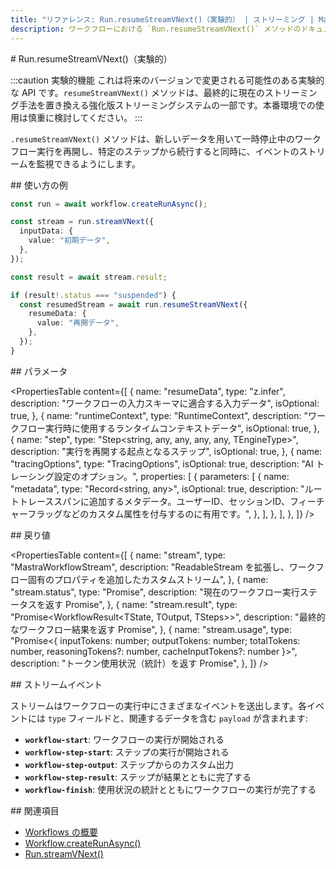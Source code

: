 ```yaml
---
title: "リファレンス: Run.resumeStreamVNext()（実験的） | ストリーミング | Mastra ドキュメント"
description: ワークフローにおける `Run.resumeStreamVNext()` メソッドのドキュメント。中断されたワークフロー実行の再開と、その進行のリアルタイムストリーミングを可能にします。
---
```


<div id="runresumestreamvnext-experimental">
  # Run.resumeStreamVNext()（実験的）
</div>

:::caution 実験的機能
これは将来のバージョンで変更される可能性のある実験的な API です。`resumeStreamVNext()` メソッドは、最終的に現在のストリーミング手法を置き換える強化版ストリーミングシステムの一部です。本番環境での使用は慎重に検討してください。
:::

`.resumeStreamVNext()` メソッドは、新しいデータを用いて一時停止中のワークフロー実行を再開し、特定のステップから続行すると同時に、イベントのストリームを監視できるようにします。

<div id="usage-example">
  ## 使い方の例
</div>

```typescript showLineNumbers copy
const run = await workflow.createRunAsync();

const stream = run.streamVNext({
  inputData: {
    value: "初期データ",
  },
});

const result = await stream.result;

if (result!.status === "suspended") {
  const resumedStream = await run.resumeStreamVNext({
    resumeData: {
      value: "再開データ",
    },
  });
}
```


<div id="parameters">
  ## パラメータ
</div>

<PropertiesTable
  content={[
    {
      name: "resumeData",
      type: "z.infer<TInput>",
      description: "ワークフローの入力スキーマに適合する入力データ",
      isOptional: true,
    },
    {
      name: "runtimeContext",
      type: "RuntimeContext",
      description: "ワークフロー実行時に使用するランタイムコンテキストデータ",
      isOptional: true,
    },
    {
      name: "step",
      type: "Step<string, any, any, any, any, TEngineType>",
      description: "実行を再開する起点となるステップ",
      isOptional: true,
    },
    {
      name: "tracingOptions",
      type: "TracingOptions",
      isOptional: true,
      description: "AI トレーシング設定のオプション。",
      properties: [
        {
          parameters: [
            {
              name: "metadata",
              type: "Record<string, any>",
              isOptional: true,
              description:
                "ルートトレーススパンに追加するメタデータ。ユーザーID、セッションID、フィーチャーフラッグなどのカスタム属性を付与するのに有用です。",
            },
          ],
        },
      ],
    },
  ]}
/>

<div id="returns">
  ## 戻り値
</div>

<PropertiesTable
  content={[
    {
      name: "stream",
      type: "MastraWorkflowStream<ChunkType>",
      description:
        "ReadableStream<ChunkType> を拡張し、ワークフロー固有のプロパティを追加したカスタムストリーム",
    },
    {
      name: "stream.status",
      type: "Promise<RunStatus>",
      description: "現在のワークフロー実行ステータスを返す Promise",
    },
    {
      name: "stream.result",
      type: "Promise<WorkflowResult<TState, TOutput, TSteps>>",
      description: "最終的なワークフロー結果を返す Promise",
    },
    {
      name: "stream.usage",
      type: "Promise<{ inputTokens: number; outputTokens: number; totalTokens: number, reasoningTokens?: number, cacheInputTokens?: number }>",
      description: "トークン使用状況（統計）を返す Promise",
    },
  ]}
/>

<div id="stream-events">
  ## ストリームイベント
</div>

ストリームはワークフローの実行中にさまざまなイベントを送出します。各イベントには `type` フィールドと、関連するデータを含む `payload` が含まれます:

- **`workflow-start`**: ワークフローの実行が開始される
- **`workflow-step-start`**: ステップの実行が開始される
- **`workflow-step-output`**: ステップからのカスタム出力
- **`workflow-step-result`**: ステップが結果とともに完了する
- **`workflow-finish`**: 使用状況の統計とともにワークフローの実行が完了する

<div id="related">
  ## 関連項目
</div>

- [Workflows の概要](/docs/workflows/overview#running-workflows)
- [Workflow.createRunAsync()](/reference/workflows/workflow-methods/create-run)
- [Run.streamVNext()](./streamVNext)